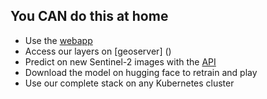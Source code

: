 ## You CAN do this at home
- Use the [webapp](presentation/src/pitch/img/looking_for_use_cases.png)
- Access our layers on [geoserver] ()
- Predict on new Sentinel-2 images with the [API]() 
- Download the model on hugging face to retrain and play 
- Use our complete stack on any Kubernetes cluster
